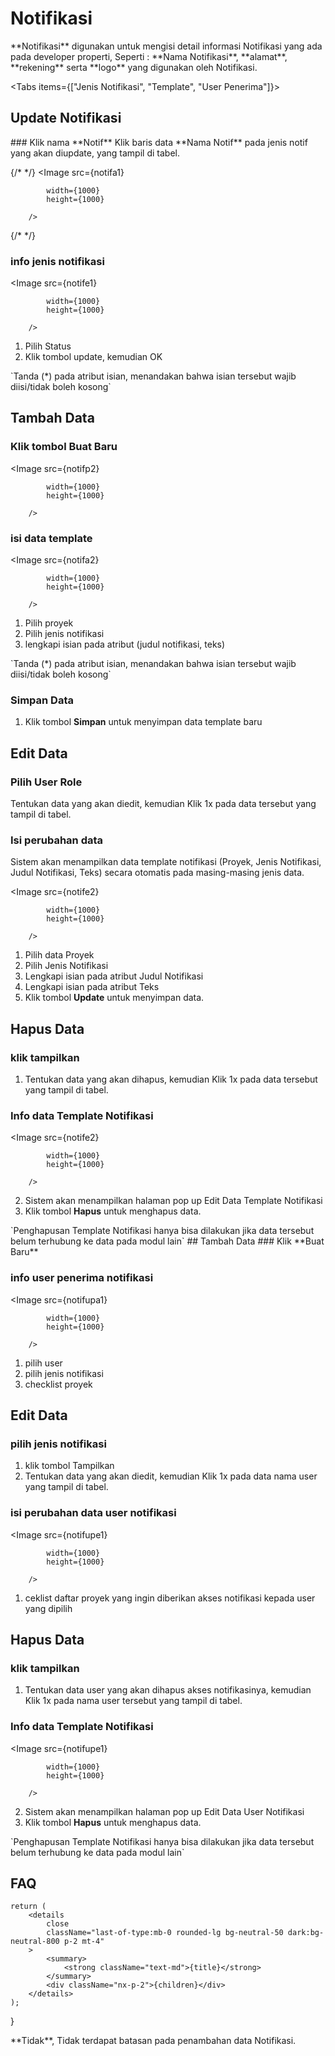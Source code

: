





# Notifikasi

<div style={{ padding: "1rem" }}>
    **Notifikasi** digunakan untuk mengisi detail informasi Notifikasi yang ada pada developer properti, Seperti : **Nama Notifikasi**, **alamat**, **rekening** serta **logo** yang digunakan oleh Notifikasi.
</div>

<Tabs items={["Jenis Notifikasi", "Template", "User Penerima"]}>
<Tab>
## Update Notifikasi

<Steps>
### Klik nama **Notif**
Klik baris data **Nama Notif** pada jenis notif yang akan diupdate, yang tampil di tabel.

{/* <Bleed> */}
<Image
            src={notifa1}
            
            width={1000}
            height={1000}
                
        />
{/* </Bleed> */}

### info jenis notifikasi

<Image
            src={notife1}
            
            width={1000}
            height={1000}
                
        />

1. Pilih Status
2. Klik tombol update, kemudian OK

<Callout type="info" emoji="ℹ️">
    `Tanda (*) pada atribut isian, menandakan bahwa isian tersebut wajib diisi/tidak boleh kosong`
</Callout>






</Steps>

</Tab>

<Tab>

## Tambah Data

<Steps>

### Klik tombol **Buat Baru**

<Image
            src={notifp2}
            
            width={1000}
            height={1000}
                
        />

### isi data template 

<Image
            src={notifa2}
            
            width={1000}
            height={1000}
                
        />

1. Pilih proyek
2. Pilih jenis notifikasi
3. lengkapi isian pada atribut (judul notifikasi, teks)


<Callout type="info" emoji="ℹ️">
    `Tanda (*) pada atribut isian, menandakan bahwa isian tersebut wajib diisi/tidak boleh kosong`
</Callout>

### Simpan Data

1. Klik tombol **Simpan** untuk menyimpan data template baru

</Steps>

## Edit Data

<Steps>

### Pilih User Role

Tentukan data yang akan diedit, kemudian Klik 1x pada data tersebut yang
tampil di tabel.


### Isi perubahan data

Sistem akan menampilkan data template notifikasi (Proyek, Jenis Notifikasi, Judul Notifikasi, Teks) secara otomatis pada masing-masing
jenis data.

<Image
            src={notife2}
            
            width={1000}
            height={1000}
                
        />

1. Pilih data Proyek
2. Pilih Jenis Notifikasi
3. Lengkapi isian pada atribut Judul Notifikasi
4. Lengkapi isian pada atribut Teks
5. Klik tombol **Update** untuk menyimpan data.

</Steps>

## Hapus Data

<Steps>

### klik tampilkan

1. Tentukan data yang akan dihapus, kemudian Klik 1x pada data tersebut yang
tampil di tabel.


### Info data Template Notifikasi

<Image
            src={notife2}
            
            width={1000}
            height={1000}
                
        />

2. Sistem akan menampilkan halaman pop up Edit Data Template Notifikasi
3. Klik tombol **Hapus** untuk menghapus data.



<Callout type="error" emoji="️🚫">
  `Penghapusan Template Notifikasi hanya bisa dilakukan jika data tersebut belum terhubung ke data pada modul lain`
</Callout>

</Steps>

</Tab>

<Tab>
## Tambah Data

<Steps>
### Klik **Buat Baru**

### info user penerima notifikasi

<Image
            src={notifupa1}
            
            width={1000}
            height={1000}
                
        />

1. pilih user
2. pilih jenis notifikasi
3. checklist proyek

</Steps>

## Edit Data
<Steps>

### pilih jenis notifikasi

1. klik tombol Tampilkan
2. Tentukan data yang akan diedit, kemudian Klik 1x pada data nama user yang
tampil di tabel.

### isi perubahan data user notifikasi

<Image
            src={notifupe1}
            
            width={1000}
            height={1000}
                
        />

1. ceklist daftar proyek yang ingin diberikan akses notifikasi kepada user yang dipilih

</Steps>

## Hapus Data

<Steps>

### klik tampilkan

1. Tentukan data user yang akan dihapus akses notifikasinya, kemudian Klik 1x pada nama user tersebut yang
tampil di tabel.


### Info data Template Notifikasi

<Image
            src={notifupe1}
            
            width={1000}
            height={1000}
                
        />

2. Sistem akan menampilkan halaman pop up Edit Data User Notifikasi
3. Klik tombol **Hapus** untuk menghapus data.



<Callout type="error" emoji="️🚫">
  `Penghapusan Template Notifikasi hanya bisa dilakukan jika data tersebut belum terhubung ke data pada modul lain`
</Callout>

</Steps>



</Tab>


</Tabs>

## FAQ

    return (
        <details
            close
            className="last-of-type:mb-0 rounded-lg bg-neutral-50 dark:bg-neutral-800 p-2 mt-4"
        >
            <summary>
                <strong className="text-md">{title}</strong>
            </summary>
            <div className="nx-p-2">{children}</div>
        </details>
    );
}

<FAQBox title="">
  **Tidak**, Tidak terdapat batasan pada penambahan data Notifikasi. 
  
</FAQBox>


